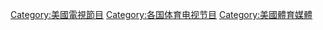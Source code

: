 [[Category:美國電視節目|Category:美國電視節目]]
[[Category:各国体育电视节目|Category:各国体育电视节目]]
[[Category:美國體育媒體|Category:美國體育媒體]]